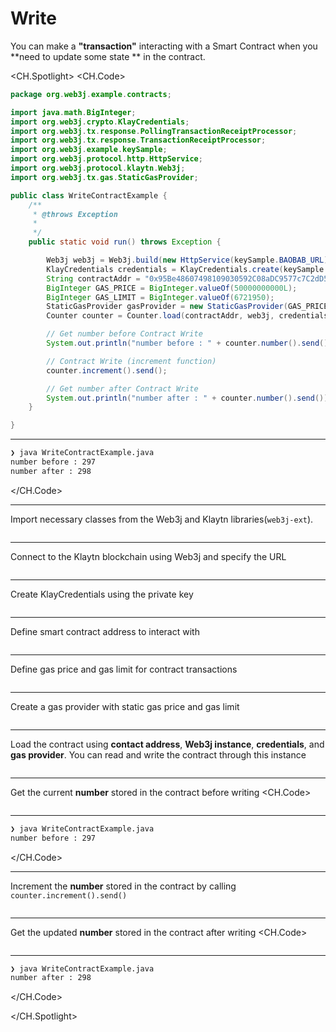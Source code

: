 # Write
You can make a **"transaction"** interacting with a Smart Contract when you **need to update some state ** in the contract.

<CH.Spotlight>
<CH.Code>

```java WriteContractExample.java
package org.web3j.example.contracts;

import java.math.BigInteger;
import org.web3j.crypto.KlayCredentials;
import org.web3j.tx.response.PollingTransactionReceiptProcessor;
import org.web3j.tx.response.TransactionReceiptProcessor;
import org.web3j.example.keySample;
import org.web3j.protocol.http.HttpService;
import org.web3j.protocol.klaytn.Web3j;
import org.web3j.tx.gas.StaticGasProvider;

public class WriteContractExample {
    /**
     * @throws Exception
     * 
     */
    public static void run() throws Exception {

        Web3j web3j = Web3j.build(new HttpService(keySample.BAOBAB_URL));
        KlayCredentials credentials = KlayCredentials.create(keySample.LEGACY_KEY_privkey);
        String contractAddr = "0x95Be48607498109030592C08aDC9577c7C2dD505";
        BigInteger GAS_PRICE = BigInteger.valueOf(50000000000L);
        BigInteger GAS_LIMIT = BigInteger.valueOf(6721950);
        StaticGasProvider gasProvider = new StaticGasProvider(GAS_PRICE, GAS_LIMIT);
        Counter counter = Counter.load(contractAddr, web3j, credentials.convertToCredentials(), gasProvider);

        // Get number before Contract Write
        System.out.println("number before : " + counter.number().send());

        // Contract Write (increment function)
        counter.increment().send();

        // Get number after Contract Write
        System.out.println("number after : " + counter.number().send());
    }

}
```
---
```zsh output
❯ java WriteContractExample.java
number before : 297
number after : 298
```
</CH.Code>


---
Import necessary classes from the Web3j and Klaytn libraries(`web3j-ext`).
```java WriteContractExample.java focus=1:10

```
---
Connect to the Klaytn blockchain using Web3j and specify the URL
```java WriteContractExample.java focus=19

```
---
Create KlayCredentials using the private key
```java WriteContractExample.java focus=20

```
---
Define smart contract address to interact with
```java WriteContractExample.java focus=21

```
---
Define gas price and gas limit for contract transactions
```java WriteContractExample.java focus=22:23

```
---
Create a gas provider with static gas price and gas limit
```java WriteContractExample.java focus=24

```
---
Load the contract using **contact address**, **Web3j instance**, **credentials**, and **gas provider**. You can read and write the contract through this instance
```java WriteContractExample.java focus=25

```
---
Get the current **number** stored in the contract before writing
<CH.Code>
```java WriteContractExample.java focus=27:28

```


---

```zsh output
❯ java WriteContractExample.java
number before : 297

```

</CH.Code>

---
Increment the **number** stored in the contract by calling `counter.increment().send()`
```java WriteContractExample.java focus=30:31

```
---
Get the updated **number** stored in the contract after writing
<CH.Code>
```java WriteContractExample.java focus=33:34

```


---

```zsh output
❯ java WriteContractExample.java
number after : 298
```

</CH.Code>

</CH.Spotlight>

